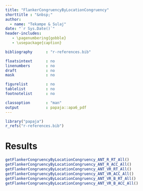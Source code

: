```yaml
---
title: "FlankerCongruencyByLocationCongruency"
shorttitle : "&nbsp;"
author: 
  - name: "Tekampe & Sulaj"
date: "`r Sys.Date()`"
header-includes:
   - \pagenumbering{gobble}
   - \usepackage{caption}

bibliography      : "r-references.bib"

floatsintext      : no
linenumbers       : no
draft             : no
mask              : no

figurelist        : no
tablelist         : no
footnotelist      : no

classoption       : "man"
output            : papaja::apa6_pdf
---
```


```r
library("papaja")
r_refs("r-references.bib")
```

\captionsetup[table]{labelformat=empty}

# Results
```r
getFlankerCongruencyByLocationCongruency_ANT_R_RT_All()
getFlankerCongruencyByLocationCongruency_ANT_R_ACC_All()
getFlankerCongruencyByLocationCongruency_ANT_VR_RT_All()
getFlankerCongruencyByLocationCongruency_ANT_VR_ACC_All()
getFlankerCongruencyByLocationCongruency_ANT_VR_B_RT_All()
getFlankerCongruencyByLocationCongruency_ANT_VR_B_ACC_All()
```